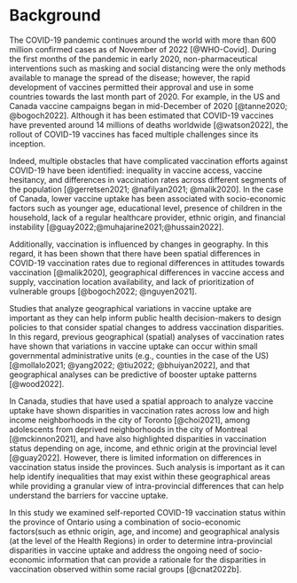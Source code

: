 # Background

The COVID-19 pandemic continues around the world with more than 600 million confirmed cases as of November of 2022 [@WHO-Covid]. During the first months of the pandemic in early 2020, non-pharmaceutical interventions such as masking and social distancing were the only methods available to manage the spread of the disease; however, the rapid development of vaccines permitted their approval and use in some countries towards the last month part of 2020. For example, in the US and Canada vaccine campaigns began in mid-December of 2020 [@tanne2020; @bogoch2022]. Although it has been estimated that COVID-19 vaccines have prevented around 14 millions of deaths worldwide [@watson2022], the rollout of COVID-19 vaccines has faced multiple challenges since its inception.

Indeed, multiple obstacles that have complicated vaccination efforts against COVID-19 have been identified: inequality in vaccine access, vaccine hesitancy, and differences in vaccination rates across different segments of the population [@gerretsen2021; @nafilyan2021; @malik2020]. In the case of Canada, lower vaccine uptake has been associated with socio-economic factors such as younger age, educational level, presence of children in the household, lack of a regular healthcare provider, ethnic origin, and financial instability [@guay2022;@muhajarine2021;@hussain2022].

Additionally, vaccination is influenced by changes in geography. In this regard, it has been shown that there have been spatial differences in COVID-19 vaccination rates due to regional differences in attitudes towards vaccination [@malik2020], geographical differences in vaccine access and supply, vaccination location availability, and lack of prioritization of vulnerable groups [@bogoch2022; @nguyen2021].

Studies that analyze geographical variations in vaccine uptake are important as they can help inform public health decision-makers to design policies to that consider spatial changes to address vaccination disparities. In this regard, previous geographical (spatial) analyses of vaccination rates have shown that variations in vaccine uptake can occur within small governmental administrative units (e.g., counties in the case of the US) [@mollalo2021; @yang2022; @tiu2022; @bhuiyan2022], and that geographical analyses can be predictive of booster uptake patterns [@wood2022].

In Canada, studies that have used a spatial approach to analyze vaccine uptake have shown disparities in vaccination rates across low and high income neighborhoods in the city of Toronto [@choi2021], among adolescents from deprived neighborhoods in the city of Montreal [@mckinnon2021], and have also highlighted disparities in vaccination status depending on age, income, and ethnic origin at the provincial level [@guay2022]. However, there is limited information on differences in vaccination status inside the provinces. Such analysis is important as it can help identify inequalities that may exist within these geographical areas while providing a granular view of intra-provincial differences that can help understand the barriers for vaccine uptake. 

In this study we examined self-reported COVID-19 vaccination status within the province of Ontario using a combination of socio-economic factors(such as ethnic origin, age, and income) and geographical analysis (at the level of the Health Regions)  in order to determine intra-provincial disparities in vaccine uptake and address the ongoing need of socio-economic information that can provide a rationale for the disparities in vaccination observed within some racial groups [@cnat2022b].